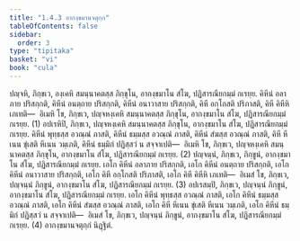 ```yaml
---
title: "1.4.3 อากงฺขมานจตุกฺก"
tableOfContents: false
sidebar:
  order: 3
type: "tipitaka"
basket: "vi"
book: "cula"
---
```



<DynamicBreadcrumb />

<Division number="39" book="cula">

<Paragraph number="186" book="cula">
ปญฺจหิ, ภิกฺขเว, องฺเคหิ สมนฺนาคตสฺส ภิกฺขุโน, อากงฺขมาโน สํโฆ, ปฏิสารณียกมฺมํ กเรยฺย. คิหีนํ อลาภาย ปริสกฺกติ, คิหีนํ อนตฺถาย ปริสกฺกติ, คิหีนํ อนาวาสาย ปริสกฺกติ, คิหี อกฺโกสติ ปริภาสติ, คิหี คิหีหิ เภเทติ—  อิเมหิ โข, ภิกฺขเว, ปญฺจหงฺเคหิ สมนฺนาคตสฺส ภิกฺขุโน, อากงฺขมาโน สํโฆ, ปฏิสารณียกมฺมํ กเรยฺย. (1)
</Paragraph>

<Paragraph number="187" book="cula">
อปเรหิปิ, ภิกฺขเว, ปญฺจหงฺเคหิ สมนฺนาคตสฺส ภิกฺขุโน, อากงฺขมาโน สํโฆ, ปฏิสารณียกมฺมํ กเรยฺย. คิหีนํ พุทฺธสฺส อวณฺณํ ภาสติ, คิหีนํ ธมฺมสฺส อวณฺณํ ภาสติ, คิหีนํ สํฆสฺส อวณฺณํ ภาสติ, คิหี หีเนน ขุํเสติ หีเนน วมฺเภติ, คิหีนํ ธมฺมิกํ ปฏิสฺสวํ น สจฺจาเปติ—  อิเมหิ โข, ภิกฺขเว, ปญฺจหงฺเคหิ สมนฺนาคตสฺส ภิกฺขุโน, อากงฺขมาโน สํโฆ, ปฏิสารณียกมฺมํ กเรยฺย. (2)
</Paragraph>

<Paragraph number="188" book="cula">
ปญฺจนฺนํ, ภิกฺขเว, ภิกฺขูนํ, อากงฺขมาโน สํโฆ, ปฏิสารณียกมฺมํ กเรยฺย. เอโก คิหีนํ อลาภาย ปริสกฺกติ, เอโก คิหีนํ อนตฺถาย ปริสกฺกติ, เอโก คิหีนํ อนาวาสาย ปริสกฺกติ, เอโก คิหี อกฺโกสติ ปริภาสติ, เอโก คิหี คิหีหิ เภเทติ—  อิเมสํ โข, ภิกฺขเว, ปญฺจนฺนํ ภิกฺขูนํ, อากงฺขมาโน สํโฆ, ปฏิสารณียกมฺมํ กเรยฺย. (3)
</Paragraph>

<Paragraph number="189" book="cula">
อปเรสมฺปิ, ภิกฺขเว, ปญฺจนฺนํ ภิกฺขูนํ, อากงฺขมาโน สํโฆ, ปฏิสารณียกมฺมํ กเรยฺย. เอโก คิหีนํ พุทฺธสฺส อวณฺณํ ภาสติ, เอโก คิหีนํ ธมฺมสฺส อวณฺณํ ภาสติ, เอโก คิหีนํ สํฆสฺส อวณฺณํ ภาสติ, เอโก คิหี หีเนน ขุํเสติ หีเนน วมฺเภติ, เอโก คิหีนํ ธมฺมิกํ ปฏิสฺสวํ น สจฺจาเปติ—  อิเมสํ โข, ภิกฺขเว, ปญฺจนฺนํ ภิกฺขูนํ, อากงฺขมาโน สํโฆ, ปฏิสารณียกมฺมํ กเรยฺย. (4)

</Paragraph>
</Division>

<Paragraph number="190" type="center" book="cula">
อากงฺขมานจตุกฺกํ นิฏฺฐิตํ.
</Paragraph>